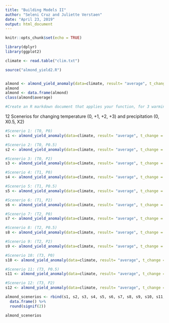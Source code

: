 ```yaml
---
title: "Building Models II"
author: "Seleni Cruz and Juliette Verstaen"
date: "April 23, 2019"
output: html_document
---
```


```r
knitr::opts_chunk$set(echo = TRUE)
```

```r
library(dplyr)
library(ggplot2)
```


```r

climate <- read.table("clim.txt")

source("almond_yield2.R")


almond <- almond_yield_anomaly(data=climate, result= "average", t_change = 1, p_change = 1, min_price = 1800, max_price = 4200)
almond
almond <- data.frame(almond)
class(almond$average)

#Create an R markdown document that applies your function, for 3 warming scenarios (+1, +2, +3) and 2 Precipitation change scenarios. In the first precipitation scenario January precipitation doubles and in the second scenario, January precipitation is 1/2 of what it currently is. Apply climate changes to all years.  Also run your model for two differnt prices - a high value and a low value 

```

12 Scenerios for changing temperature (0, +1, +2, +3) and precipitation (0, X0.5, X2)

```r

#Scenerio 1: (T0, P0)
s1 <- almond_yield_anomaly(data=climate, result= "average", t_change = 0, p_change = 0, min_price = 1800, max_price = 4200)

#Scenerio 2: (T0, P0.5)
s2 <- almond_yield_anomaly(data=climate, result= "average", t_change = 0, p_change = 0.5, min_price = 1800, max_price = 4200)

#Scenerio 3: (T0, P2)
s3 <- almond_yield_anomaly(data=climate, result= "average", t_change = 0, p_change = 2, min_price = 1800, max_price = 4200)

#Scenerio 4: (T1, P0)
s4 <- almond_yield_anomaly(data=climate, result= "average", t_change = 1, p_change = 0, min_price = 1800, max_price = 4200)

#Scenerio 5: (T1, P0.5)
s5 <- almond_yield_anomaly(data=climate, result= "average", t_change = 1, p_change = 0.5, min_price = 1800, max_price = 4200)

#Scenerio 6: (T1, P2)
s6 <- almond_yield_anomaly(data=climate, result= "average", t_change = 1, p_change = 2, min_price = 1800, max_price = 4200)

#Scenerio 7: (T2, P0)
s7 <- almond_yield_anomaly(data=climate, result= "average", t_change = 2, p_change = 0, min_price = 1800, max_price = 4200)

#Scenerio 8: (T2, P0.5)
s8 <- almond_yield_anomaly(data=climate, result= "average", t_change = 2, p_change = 0.5, min_price = 1800, max_price = 4200)

#Scenerio 9: (T2, P2)
s9 <- almond_yield_anomaly(data=climate, result= "average", t_change = 2, p_change = 2, min_price = 1800, max_price = 4200)

#Scenerio 10: (T3, P0)
s10 <- almond_yield_anomaly(data=climate, result= "average", t_change = 3, p_change = 0, min_price = 1800, max_price = 4200)

#Scenerio 11: (T3, P0.5)
s11 <- almond_yield_anomaly(data=climate, result= "average", t_change = 3, p_change = 0.5, min_price = 1800, max_price = 4200)

#Scenerio 12: (T3, P2)
s12 <- almond_yield_anomaly(data=climate, result= "average", t_change = 3, p_change = 2, min_price = 1800, max_price = 4200)

almond_scenerios <- rbind(s1, s2, s3, s4, s5, s6, s7, s8, s9, s10, s11, s12) %>%
  data.frame() %>%
  round(signif(2))

almond_scenerios


```















